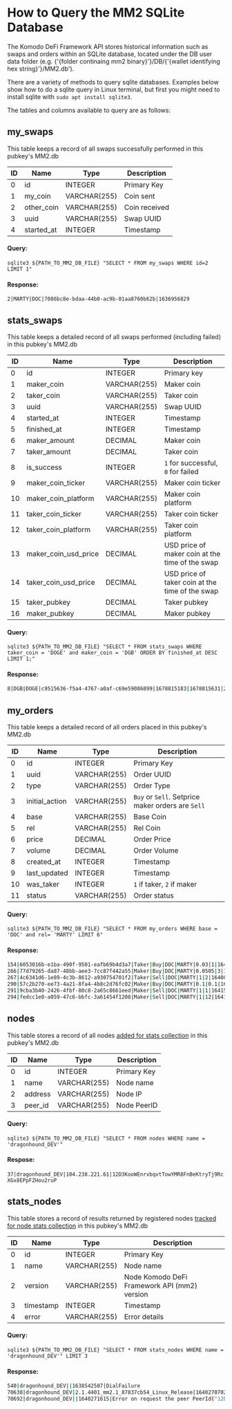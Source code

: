 
# How to Query the MM2 SQLite Database

The Komodo DeFi Framework API stores historical information such as swaps and orders within an SQLite database, located under the DB user data folder (e.g. {'{folder continaing mm2 binary}'}/DB/{'{wallet identifying hex string}'}/MM2.db').

There are a variety of methods to query sqlite databases. Examples below show how to do a sqlite query in Linux terminal, but first you might need to install sqlite with `sudo apt install sqlite3`.

The tables and columns available to query are as follows:

## my\_swaps

This table keeps a record of all swaps successfully performed in this pubkey's MM2.db

| ID | Name        | Type         | Description   |
| -- | ----------- | ------------ | ------------- |
| 0  | id          | INTEGER      | Primary Key   |
| 1  | my\_coin    | VARCHAR(255) | Coin sent     |
| 2  | other\_coin | VARCHAR(255) | Coin received |
| 3  | uuid        | VARCHAR(255) | Swap UUID     |
| 4  | started\_at | INTEGER      | Timestamp     |

#### Query:

`sqlite3 ${PATH_TO_MM2_DB_FILE} "SELECT * FROM my_swaps WHERE id=2 LIMIT 1"`

#### Response:

`2|MARTY|DOC|7086bc8e-bdaa-44b0-ac9b-01aa8760b62b|1636956829`

## stats\_swaps

This table keeps a detailed record of all swaps performed (including failed) in this pubkey's MM2.db

| ID | Name                    | Type         | Description                                     |
| -- | ----------------------- | ------------ | ----------------------------------------------- |
| 0  | id                      | INTEGER      | Primary key                                     |
| 1  | maker\_coin             | VARCHAR(255) | Maker coin                                      |
| 2  | taker\_coin             | VARCHAR(255) | Taker coin                                      |
| 3  | uuid                    | VARCHAR(255) | Swap UUID                                       |
| 4  | started\_at             | INTEGER      | Timestamp                                       |
| 5  | finished\_at            | INTEGER      | Timestamp                                       |
| 6  | maker\_amount           | DECIMAL      | Maker coin                                      |
| 7  | taker\_amount           | DECIMAL      | Taker coin                                      |
| 8  | is\_success             | INTEGER      | `1` for successful, `0` for failed              |
| 9  | maker\_coin\_ticker     | VARCHAR(255) | Maker coin ticker                               |
| 10 | maker\_coin\_platform   | VARCHAR(255) | Maker coin platform                             |
| 11 | taker\_coin\_ticker     | VARCHAR(255) | Taker coin ticker                               |
| 12 | taker\_coin\_platform   | VARCHAR(255) | Taker coin platform                             |
| 13 | maker\_coin\_usd\_price | DECIMAL      | USD price of maker coin at the time of the swap |
| 14 | taker\_coin\_usd\_price | DECIMAL      | USD price of taker coin at the time of the swap |
| 15 | taker\_pubkey           | DECIMAL      | Taker pubkey                                    |
| 16 | maker\_pubkey           | DECIMAL      | Maker pubkey                                    |

#### Query:

`sqlite3 ${PATH_TO_MM2_DB_FILE} "SELECT * FROM stats_swaps WHERE taker_coin = 'DOGE' and maker_coin = 'DGB' ORDER BY finished_at DESC LIMIT 1;"`

#### Response:

```bash
8|DGB|DOGE|c9515636-f5a4-4767-a0af-c69e59086899|1678815183|1678815631|200|28|1|DGB||DOGE||0.0108|0.07673|02d8064eece4fa5c0f8dc0267f68cee9bdd527f9e88f3594a323428718c391ecc2|03a93f666b9030958f282edd2904f0a33278c0c676ae132d2094840fe722f011c3
```

## my\_orders

This table keeps a detailed record of all orders placed in this pubkey's MM2.db

| ID | Name            | Type         | Description                                       |
| -- | --------------- | ------------ | ------------------------------------------------- |
| 0  | id              | INTEGER      | Primary Key                                       |
| 1  | uuid            | VARCHAR(255) | Order UUID                                        |
| 2  | type            | VARCHAR(255) | Order Type                                        |
| 3  | initial\_action | VARCHAR(255) | `Buy` or `Sell`. Setprice maker orders are `Sell` |
| 4  | base            | VARCHAR(255) | Base Coin                                         |
| 5  | rel             | VARCHAR(255) | Rel Coin                                          |
| 6  | price           | DECIMAL      | Order Price                                       |
| 7  | volume          | DECIMAL      | Order Volume                                      |
| 8  | created\_at     | INTEGER      | Timestamp                                         |
| 9  | last\_updated   | INTEGER      | Timestamp                                         |
| 10 | was\_taker      | INTEGER      | `1` if taker, `2` if maker                        |
| 11 | status          | VARCHAR(255) | Order status                                      |

#### Query:

`sqlite3 ${PATH_TO_MM2_DB_FILE} "SELECT * FROM my_orders WHERE base = 'DOC' and rel= 'MARTY' LIMIT 6"`

#### Response:

```bash
154|6053016b-e1ba-490f-9501-eafb69b4d3a7|Taker|Buy|DOC|MARTY|0.03|1|1640159991278|1640160021808|0|TimedOut
266|77d79265-da87-48bb-aee3-7cc87f442a55|Maker|Buy|DOC|MARTY|0.0505|3|1640857934304|1640874662778|1|InsufficientBalance
267|4c6341d6-1e89-4c3b-8612-a930754701f2|Taker|Sell|DOC|MARTY|1|2|1640872463330|1640872467129|0|Fulfilled
290|57c2b270-ee73-4a21-8fa4-4b8c2d76fc02|Maker|Buy|DOC|MARTY|0.1|0.1|1641539601576|1641539631823|1|ToMaker
291|9cba3b40-2426-4fbf-80c8-2a65c8661eed|Maker|Sell|DOC|MARTY|1|1|1641539652421|1641539813001|0|Cancelled
294|fedcc1e0-a059-47c6-bbfc-3a61454f1208|Maker|Sell|DOC|MARTY|1|12|1641546891912|1641546891912|0|Created
```

## nodes

This table stores a record of all nodes [added for stats collection](/komodo-defi-framework/api/v20/add_node_to_version_stat/) in this pubkey's MM2.db

| ID | Name     | Type         | Description |
| -- | -------- | ------------ | ----------- |
| 0  | id       | INTEGER      | Primary Key |
| 1  | name     | VARCHAR(255) | Node name   |
| 2  | address  | VARCHAR(255) | Node IP     |
| 3  | peer\_id | VARCHAR(255) | Node PeerID |

#### Query:

`sqlite3 ${PATH_TO_MM2_DB_FILE} "SELECT * FROM nodes WHERE name = 'dragonhound_DEV'"`

#### Respose:

`37|dragonhound_DEV|104.238.221.61|12D3KooWEnrvbqvtTowYMR8FnBeKtryTj9RcXGx8EPpFZHou2ruP`

## stats\_nodes

This table stores a record of results returned by registered nodes [tracked for node stats collection](/komodo-defi-framework/api/v20/start_version_stat_collection/) in this pubkey's MM2.db

| ID | Name      | Type         | Description                                  |
| -- | --------- | ------------ | -------------------------------------------- |
| 0  | id        | INTEGER      | Primary Key                                  |
| 1  | name      | VARCHAR(255) | Node name                                    |
| 2  | version   | VARCHAR(255) | Node Komodo DeFi Framework API (mm2) version |
| 3  | timestamp | INTEGER      | Timestamp                                    |
| 4  | error     | VARCHAR(255) | Error details                                |

#### Query:

`sqlite3 ${PATH_TO_MM2_DB_FILE} "SELECT * FROM stats_nodes WHERE name = 'dragonhound_DEV'" LIMIT 3`

#### Response:

```bash
540|dragonhound_DEV||1638542507|DialFailure
70638|dragonhound_DEV|2.1.4401_mm2.1_87837cb54_Linux_Release|1640270702|
70692|dragonhound_DEV||1640271615|Error on request the peer PeerId("12D3KooWEnrvbqvtTowYMR8FnBeKtryTj9RcXGx8EPpFZHou2ruP"): "Canceled". Request next peer
```
